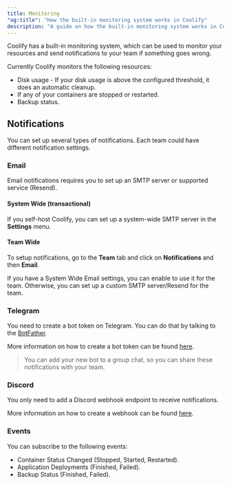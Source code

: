 ```yaml
---
title: Monitoring
"og:title": "How the built-in monitoring system works in Coolify"
description: "A guide on how the built-in monitoring system works in Coolify"
---
```


Coolify has a built-in monitoring system, which can be used to monitor your resources and send notifications to your team if something goes wrong.

Currently Coolify monitors the following resources:

- Disk usage - If your disk usage is above the configured threshold, it does an automatic cleanup.
- If any of your containers are stopped or restarted.
- Backup status.

## Notifications

You can set up several types of notifications. Each team could have different notification settings.

### Email

Email notifications requires you to set up an SMTP server or supported service (Resend).

#### System Wide (transactional)

If you self-host Coolify, you can set up a system-wide SMTP server in the **Settings** menu.

#### Team Wide

To setup notifications, go to the **Team** tab and click on **Notifications** and then **Email**.

If you have a System Wide Email settings, you can enable to use it for the team. Otherwise, you can set up a custom SMTP server/Resend for the team.

### Telegram

You need to create a bot token on Telegram. You can do that by talking to the [BotFather](https://t.me/botfather).

More information on how to create a bot token can be found [here](https://core.telegram.org/bots/tutorial).

> You can add your new bot to a group chat, so you can share these notifications with your team.

### Discord

You only need to add a Discord webhook endpoint to receive notifications.

More information on how to create a webhook can be found [here](https://support.discord.com/hc/en-us/articles/228383668-Intro-to-Webhooks).

### Events

You can subscribe to the following events:

- Container Status Changed (Stopped, Started, Restarted).
- Application Deployments (Finished, Failed).
- Backup Status (Finished, Failed).
